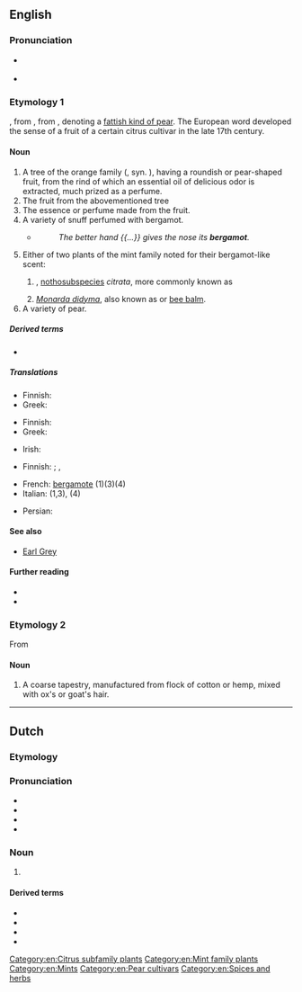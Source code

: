 ==English==

===Pronunciation===
* {{a|US}} {{IPA|en|/ˈbɝɡəˌmɑt/}}
* {{a|RP}} {{IPA|en|/ˈbɜːɡəˌmɒt/}}

===Etymology 1===
{{bor|en|fr|bergamote}}, from {{der|en|it|bergamotta}}, from {{der|en|ota|[[بك]] [[آرمود|آرمودی]]|tr=beg armudu|lit=a lord's pear}}, denoting a [[w:de:Bergamotte (Birne)|fattish kind of pear]]. The European word developed the sense of a fruit of a certain citrus cultivar in the late 17th century.

====Noun====
{{en-noun|~}}

# A tree of the orange family ({{taxlink|Citrus × limon|nothospecies|noshow=1|ver=161014}}, syn. {{taxlink|Citrus bergamia|species|noshow=1|ver=161014}}), having a roundish or pear-shaped fruit, from the rind of which an essential oil of delicious odor is extracted, much prized as a perfume.
# The fruit from the abovementioned tree
# The essence or perfume made from the fruit.
# A variety of snuff perfumed with bergamot.
#* {{rfdatek|en|William Cowper}}
#*: ''The better hand {{...}} gives the nose its '''bergamot'''.''
# Either of two plants of the mint family noted for their bergamot-like scent:
## {{taxlink|Mentha × piperita|nothospecies|noshow=1|ver=161014}}, [[nothosubspecies]] ''citrata'', more commonly known as {{vern|bergamot mint}}
## ''[[Monarda didyma]]'', also known as {{vern|American bergamot}} or [[bee balm]].
# A variety of pear.
#: {{rfquotek|en|Johnson}}

=====Derived terms=====
* {{l|en|wild bergamot}}

=====Translations=====
{{trans-top|tree}}
* Finnish: {{t|fi|bergamotti}}
* Greek: {{t|el|περγαμοντιά|f}}
{{trans-mid}}
{{trans-bottom}}

{{trans-top|fruit}}
* Finnish: {{t|fi|bergamotti}}
* Greek: {{t+|el|περγαμόντο|n}}
{{trans-mid}}
* Irish: {{t|ga|beirgeamat|m}}
{{trans-bottom}}

{{trans-top|essence or perfume}}
* Finnish: {{t|fi|bergamottiesanssi}} {{q|essence}}; {{t|fi|bergamottiöljy}} {{q|oil}}, {{t+|fi|bergamotti}}
{{trans-mid}}
{{trans-bottom}}

{{trans-top|variety of snuff}}
{{trans-mid}}
{{trans-bottom}}

{{trans-see|''Mentha × piperita''|peppermint}}

{{trans-see|''Monarda didyma''|bee balm}}

{{trans-top|variety of pear}}
{{trans-mid}}
{{trans-bottom}}

{{checktrans-top}}
* French: [[bergamote]] (1)(3)(4)
* Italian: {{t+|it|bergamotto|m}} (1,3), {{t|it|bergamotta|f}} (4)
{{trans-mid}}
* Persian: {{t+|fa|ترنج|tr=toranj}}
{{trans-bottom}}

====See also====
* [[Earl Grey]] {{q|tea flavored with bergamot}}

====Further reading====
* {{pedialite}}
* {{projectlink|Americana|Bergamot}}

===Etymology 2===
From {{m|it|Bergamo}}

====Noun====
{{en-noun|-|s}}

# A coarse tapestry, manufactured from flock of cotton or hemp, mixed with ox's or goat's hair.

[[Category:en:Citrus subfamily plants]]
[[Category:en:Mint family plants]]
[[Category:en:Mints]]
[[Category:en:Pear cultivars]]
[[Category:en:Spices and herbs]]

----

==Dutch==

===Etymology===
{{rfe|nl}}

===Pronunciation===
* {{IPA|nl|/ˌbɛr.ɣaːˈmɔt/}}
* {{audio|nl|Nl-bergamot.ogg|Audio}}
* {{hyphenation|nl|ber|ga|mot}}
* {{rhyme|nl|ɔt}}

===Noun===
{{nl-noun|f|-en|bergamotje}}

# {{l|en|bergamot}} {{gloss|pear-shaped citrus fruit}}
#: {{syn|nl|herenpeer}}

====Derived terms====
* {{l|nl|bergamotboom}}
* {{l|nl|bergamotolie}}
* {{l|nl|bergamotpeer}}
* {{l|nl|bergamotplant}}